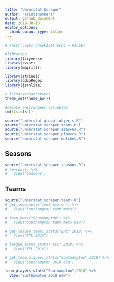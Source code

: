 ```yaml
---
title: "Understat Scraper"
author: "saintsnumbers"
output: github_document
date: 2019-08-16
editor_options: 
  chunk_output_type: inline
---
```

  
```r
# knitr::opts_chunk$set(echo = FALSE)

#libraries
library(tidyverse)
library(rvest)
library(magrittr)

library(stringi)
library(qdapRegex)
library(jsonlite)

# library(understatr)
theme_set(theme_bw())

#delete environment variables
rm(list=ls())
```
```r
source("understat-global-objects.R")
source("understat-scraper-teams.R")
source("understat-scraper-seasons.R")
source("understat-scraper-players.R")
source("understat-scraper-matches.R")
```
## Seasons
```r
source("understat-scraper-seasons.R")
# seasons() %>%
#   View("Seasons")
```
## Teams
```r
source("understat-scraper-teams.R")
# get_team_meta("Southampton") %>%
#   View("Southampton team meta")

# team_meta("Southampton") %>%
#   View("Southampton team meta new")

# get_league_teams_stats("EPL",2018) %>%
#   View("EPL 2018")

# league_teams_stats("EPL",2018) %>%
#   View("EPL 2018")

# get_team_players_stats("Southampton",2018) %>%
#   View("Southampton 2018 old")

team_players_stats("Southampton",2018) %>%
  View("Southampton 2018 new")
```